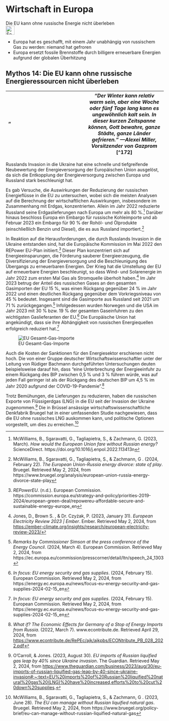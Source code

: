 # Wirtschaft in Europa {#sec-economy-europe}

::: {.callout-caution title=„Myth“}
Die EU kann ohne russische Energie nicht überleben
[<br>![Search for topic in EUvsDisinfo](../all_common_img/EUvsDisinfo_400x240.jpg){height=2em}](https://euvsdisinfo.eu/disinformation-cases/?text=(economy%7Cinflation)%20russia&sort=relevance)
:::

::: {.callout-tip title=„Truth“}
- Europa hat es geschafft, mit einem Jahr unabhängig von russischem Gas zu werden: niemand hat gefroren
- Europa ersetzt fossile Brennstoffe durch billigere erneuerbare Energien aufgrund der globalen Überhitzung
:::

## **Mythos 14: Die EU kann ohne russische Energieressourcen nicht überleben** {#mythos-14:-die-eu-kann-ohne-russische-energieressourcen-nicht-überleben}

| ” | *“Der Winter kann relativ warm sein, aber eine Woche oder fünf Tage lang kann es ungewöhnlich kalt sein. In dieser kurzen Zeitspanne können, Gott bewahre, ganze Städte, ganze Länder gefrieren.” —Alexei Miller, Vorsitzender von Gazprom* [^172] |
| :---- | ----- |

Russlands Invasion in die Ukraine hat eine schnelle und tiefgreifende Neubewertung der Energieversorgung der Europäischen Union ausgelöst, da sich die Entkopplung der Energieversorgung zwischen Europa und Russland stark beschleunigt hat.

Es gab Versuche, die Auswirkungen der Reduzierung der russischen Energieflüsse in die EU zu untersuchen, wobei sich die meisten Analysen auf die Berechnung der wirtschaftlichen Auswirkungen, insbesondere im Zusammenhang mit Erdgas, konzentrierten. Allein im Jahr 2022 reduzierte Russland seine Erdgaslieferungen nach Europa um mehr als 80 %.[^173] Darüber hinaus beschloss Europa ein Embargo für russische Kohleimporte und ab Februar 2023 ein Embargo für 90 % der Rohöl- und Ölprodukte (einschließlich Benzin und Diesel), die es aus Russland importiert.[^174]

In Reaktion auf die Herausforderungen, die durch Russlands Invasion in die Ukraine entstanden sind, hat die Europäische Kommission im Mai 2022 den REPower EU-Plan initiiert.[^175] Dieser Plan konzentriert sich auf Energieeinsparungen, die Förderung sauberer Energieerzeugung, die Diversifizierung der Energieversorgung und die Beschleunigung des Übergangs zu erneuerbaren Energien. Der Krieg hat die Umstellung der EU auf erneuerbare Energien beschleunigt, so dass Wind- und Solarenergie im Jahr 2022 zum ersten Mal Gas als Stromquelle überholt haben.[^176] Im Jahr 2023 betrug der Anteil des russischen Gases an den gesamten Gasimporten der EU 15 %, was einen Rückgang gegenüber 24 % im Jahr 2022 und einen deutlichen Rückgang gegenüber dem Vorkriegsniveau von 45 % bedeutet. Insgesamt sind die Gasimporte aus Russland seit 2021 um 71 % zurückgegangen.[^177] Infolgedessen wurden Norwegen und die USA im Jahr 2023 mit 30 % bzw. 19 % der gesamten Gaseinfuhren zu den wichtigsten Gaslieferanten der EU.[^178] Die Europäische Union hat angekündigt, dass sie ihre Abhängigkeit von russischen Energiequellen erfolgreich reduziert hat.[^179]

![EU Gesamt-Gas-Importe](EU_total_gas_imports.jpg)

Auch die Kosten der Sanktionen für den Energiesektor erschienen nicht hoch. Die von einer Gruppe deutscher Wirtschaftswissenschaftler unter der Leitung von Rüdiger Bachmann durchgeführten Untersuchungen deuten beispielsweise darauf hin, dass “eine Unterbrechung der Energieeinfuhr zu einem Rückgang des BIP zwischen 0,5 % und 3 % führen würde, was auf jeden Fall geringer ist als der Rückgang des deutschen BIP um 4,5 % im Jahr 2020 aufgrund der COVID-19-Pandemie”.[^180]

Trotz Bemühungen, die Lieferungen zu reduzieren, haben die russischen Exporte von Flüssigerdgas (LNG) in die EU seit der Invasion der Ukraine zugenommen.[^181] Die in Brüssel ansässige wirtschaftswissenschaftliche Denkfabrik Bruegel hat in einer umfassenden Studie nachgewiesen, dass die EU ohne russisches LNG auskommen kann, und politische Optionen vorgestellt, um dies zu erreichen.[^182]


[^173]:  McWilliams, B., Sgaravatti, G., Tagliapietra, S., & Zachmann, G. (2023, March). *How would the European Union fare without Russian energy?* ScienceDirect. https://doi.org/10.1016/j.enpol.2022.113413n

[^174]:  McWilliams, B., Sgaravatti, G., Tagliapietra, S., & Zachmann, G . (2024, February 22). *The European Union-Russia energy divorce: state of play*. Bruegel. Retrieved May 2, 2024, from https://www.bruegel.org/analysis/european-union-russia-energy-divorce-state-play

[^175]:  *REPowerEU*. (n.d.). European Commission. https://commission.europa.eu/strategy-and-policy/priorities-2019-2024/european-green-deal/repowereu-affordable-secure-and-sustainable-energy-europe\_en

[^176]:  Jones, D., Brown S. , & Dr. Czyżak, P. (2023, January 31). *European Electricity Review 2023 | Ember*. Ember. Retrieved May 2, 2024, from [https://ember-climate.org/insights/research/european-electricity-review-2023/](https://ember-climate.org/insights/research/european-electricity-review-2023/) 

[^177]:  *Remarks by Commissioner Simson at the press conference of the Energy Council*. (2024, March 4). European Commission. Retrieved May 2, 2024, from https://ec.europa.eu/commission/presscorner/detail/ltn/speech\_24\_1303

[^178]:  *In focus: EU energy security and gas supplies*. (2024, February 15). European Commission. Retrieved May 2, 2024, from https://energy.ec.europa.eu/news/focus-eu-energy-security-and-gas-supplies-2024-02-15\_en

[^179]:  *In focus: EU energy security and gas supplies*. (2024, February 15). European Commission. Retrieved May 2, 2024, from https://energy.ec.europa.eu/news/focus-eu-energy-security-and-gas-supplies-2024-02-15\_en

[^180]:  *What if? The Economic Effects for Germany of a Stop of Energy Imports from Russia*. (2022, March 7). www.econtribute.de. Retrieved April 29, 2024, from [https://www.econtribute.de/RePEc/ajk/ajkpbs/ECONtribute\_PB\_028\_2022.pdf](https://www.econtribute.de/RePEc/ajk/ajkpbs/ECONtribute_PB_028_2022.pdf) 

[^181]:  O’Carroll, & Jones. (2023, August 30). *EU imports of Russian liquified gas leap by 40% since Ukraine invasion*. The Guardian. Retrieved May 2, 2024, from [https://www.theguardian.com/business/2023/aug/30/eu-imports-of-russian-liquified-gas-leap-by-40-since-ukraine-invasion\#:\~:text=EU%20imports%20of%20Russian%20liquified%20natural%20gas%20(LNG)%20have%20increased,efforts%20to%20cut%20down%20supplies](https://www.theguardian.com/business/2023/aug/30/eu-imports-of-russian-liquified-gas-leap-by-40-since-ukraine-invasion#:~:text=EU%20imports%20of%20Russian%20liquified%20natural%20gas%20\(LNG\)%20have%20increased,efforts%20to%20cut%20down%20supplies). 

[^182]:  McWilliams, B., Sgaravatti, G., Tagliapietra, S., & Zachmann, G . (2023, June 28). *The EU can manage without Russian liquified natural gas*. Bruegel. Retrieved May 2, 2024, from https://www.bruegel.org/policy-brief/eu-can-manage-without-russian-liquified-natural-gas

